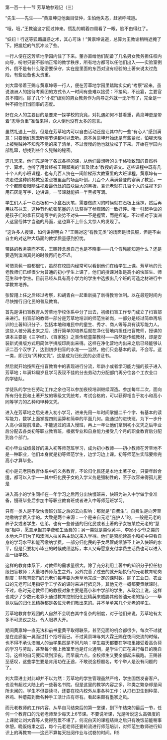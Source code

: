 

第一百一十一节 芳草地参观记（三）

“先生――先生――”黄禀坤见他面目怔仲，生怕他失态，赶紧呼喊道。

“哦，哦，”王教谕这才回过神来。慌乱的朝着四周看了一眼，脸不由得红了。

“妖妇！行这等狐媚蛊惑之术，其心可诛！”黄禀坤说道，总算为王教谕稍稍遮掩了下。把尴尬的气氛冲淡了些。

一行人便在这芳草地学园内住了下来。董亦直给他们配备了几名男女教务担任校内向导，吩咐只要不影响正常的教学秩序，所有地方都可以任他们出入――实验室例外，倒不是有什么秘密要保守，实在是里面的东西对没有经验的土著来说太过危险，有些设备也太贵重。

刘大霖带着王赐与黄禀坤等一行人，便在芳草地学园里踏踏实实的“考察”起来。虽说澳洲人的接待考察团的方式令人一时间有些难以接受：不接风，不设宴，主要官员不陪同。除了几个“小吏”级别的男女教务作为向导之外就一无所有了，完全是一种不把他们当回事的态度。

好在众人的主要目的是要来一探学校的究竟，对礼遇如何不甚看重，黄禀坤更是带着“忍辱负重”准备来得，众人倒也没有太多的怨言。

虽然礼遇上一般，但是在芳草地内可以自由活动还是让其中的一些“有心人”感到满意：只要他们想去听哪节课都可以去听。原本黄禀坤开始还是有些紧张，怕哪天晚上被髡贼神不知鬼不觉的来了清单，不过慢慢的他也就放松了下来。开始在学园内部乱窜，想找到些什么髡贼的秘密。

这几天来，他们先是听了各式各样的课，从他们最想听的关于格物致知的自然科学、算术，也听了用曾经被王赐鄙夷的“普及读本”教授的语文。这些课程中既有几十个人的小班课程，也有几百人挤在一间阶梯形大教室里的大班课程。黄禀坤有一次走进这种阶梯教室差点被里面的场面吓倒，几百个人满满登登的塞满了教室，一个个都瞪着眼睛注视着最低处的四块巨大的黑板，袁元老就在几百个人的注视下边用石灰笔写字，边讲课。一节课就能把一半黑板写满。

学生们人手一块石板和一小盒石灰笔，需要做练习的时候就在石板上涂抹，然后再用抹布抹去，这种节约纸张笔墨的方法获得了参观团的一致好评。唯一引起争议的是孩子们的拿石灰笔写字的姿势不对头――不是握管，而是捏笔。不过相对于澳洲人这里俗体字当道的局面，这也算不上什么太惊人的发现了。

“这许多人授课，如何讲得明白？”王赐对这“有教无类”的场面是很佩服，但是不由自主的对这种大场面的教学质量感到担忧。

带路的教务笑而不答，王赐转念想自己也是不晓事――几个假髡能知道什么？还是要遇到澳洲真髡的时候再问也不迟。

可惜真髡一般都很忙，虽然在校园内经常可以看到他们在给学生上课。芳草地的元老教师们已经很少为普通的初小学生上课了，他们的授课对象是高小的快班生、师范生和中学生。目前已经从具有高小学力的学生中选拔出几个班的可造之材进行中学教育培养。

张智翔上任之后经过考察，和胡青白一起重新搞了新得教育体制。以在最短时间内尽快推行归化民的普及教育。

首先是讲扫盲教育从芳草地学校体系中分了出去，初级扫盲工作专门成立了扫盲部来进行。扫盲部的教师一部分是芳草地培训的师范生轮岗，一部分是经过简单再培训的土著知识分子，包括本地和难民中的童生、秀才、商人等等具有读写能力人。这些人被分离出来之后，进行简单的培养后就在净化营地内担任扫盲教师，授课的课本主要是《三字经》、《百家姓》之类传统童蒙教材――虽然是传统教材，却是安装新式排版方式用简体字排版印刷出来得。这样在净化营地内出来之后已经能够认识二百个汉字了，达到初步扫盲的水准――当然，他们只会基本的读，不会写。这一类，即归为“丙种文凭”。这是成为归化民的必须证书。

然后就开始按照在扫盲教育中的表现进行分流，年龄小或者学习能力强的孩子进入芳草地；年满13周岁且学习表现不佳的分去劳动力分配部门再分往各个工农业口的学徒队。

学徒队的学生在劳动工作之余也可以参加夜校培训继续深造。参加每年二次，面向所有归化民和土著开放的等级文凭统考，考试合格的，可以获得相当于初小和高小同等学力的乙种和甲种文凭。

进入在芳草地之后先进入初小学习，进来先用一年时间掌握二千个字、有基本的读写能力，数学上面掌握四则运算和简单的平面几何。能通过的进快班，为下一步升入高小做提前准备。不能通过的进入慢班，再上一年让他们拿到初小文凭之后毕业后分配去各类初等职业教育班，根据专业和自身能力接受几个月的职业教育后分配到各个部门。

初小毕业成绩最好的进入初等师范班学习，成为初小教师――初小教师在芳草地不是一种职业，他们本身就是初等师范学生，边学习边上课。初等师范生实际要修完高小才算毕业。

初小是元老院教育体系中的义务教育，不论归化民还是本地土著子女，只要年龄合适，都可以入学――其中归化民子女的入学义务是强制性的，至于收容来得孤儿更是

进入高小的学生同样在一年学习之后再分出快慢班来，快班为进入中学做学业准备，慢班毕业后参加中等职业教育班或者进入中等师范班学习。

只有一类人是不受快慢班分班之后的去向影响：那就是“自费生”。自费生是向芳草地缴纳学费入学的。大致是两个来源：一个是来自元老“庇护人”的，一般是元老的养子女或者学生、徒弟，也有一些普通的归化民或者土著的子女被某位元老的“慧眼”相中，愿意承担其学费和生活费的；另一类就是类似黄平、李家小少爷之类的本地大户们为了和澳洲人拉关系主动送来入学得。他们是否能读高小和初中只看自身的学习水平和能否缴纳学费。一部分归化民的子女尽管成绩够不上进入快班的水平，但是只要初小毕业的时候成绩达标，本人父母愿意支付学费生活费也可以进入高一级学校。

这样的教育体系下，对教师的需求量很大。除了充分利用土著中的知识分子担任初级扫盲教师；大量培养师范生之外，另外完善了过去的就开始执行的元老教育轮岗制度：非教育部门的元老们每年要为芳草地完成一定的课时数。除了工业口、农业口的元老可以用指导学工学农的课时来进行抵充外，其他元老一概都要贡献课时。不过，临时元老教师们的教授对象主要是高小和中学部的学生。从政治上说，这样也减少了少数元老寡头通过教育控制归化民精英来威胁其他酱油元老的担心――毕竟以后的归化民精英都是各位元老们教出来的。并不单单某几个元老的学生。

芳草地教育参观团的人自然不会明白其中复杂的制度，对于他们来说，芳草地有太多不可思议之处。令人眼界大开。

期间黄禀坤一直无法和前书童黄平取得联系，甚至见面的机会都很少，每次不过就是在走廊里一晃而过打个招呼而已。不过黄禀坤与刘大霖王赐在夜间交流的时候，也不得不承认澳洲人的治学果然是不同凡响：学生每天都要在学校里接受着高负荷的学习与劳动，甚至每个晚上教室里也是灯火通明，是学生们正在进行每日的晚自习。这样的自习要延续到深夜。而早晨六点，全校师生又要全部起床晨跑。王赐甚至感叹，这些学生要是肯用功在正途，不敢说金榜题名，考个举人是没有问题的了。

刘大霖进士对此却并不以为然：芳草地的学生管理虽然严格，学生固然发奋客户。也没有超过大陆上的一些著名书院。但是这里的教学内容之多，种类之繁杂却是闻所未闻的。学生不但要读书，还要在校内校外从事各种工作：从打扫卫生到种菜、养鸡、种蘑菇到做各种手工活计应有尽有。看起来颇有墨家之风。

而元老教师的工作内容，从早自习结束后的第一堂课，到下午结束的最后一节，任何一个教育口的元老老师至少每天上6节课。不要说听课，光是听说这么高强度的上课就让刘大霖等人觉得劳累不堪了。何况白天的课程结束之后只有晚饭前能稍事休憩。晚饭结束之后，每个元老老师还要轮流进行师范培训，对师范生教师进行知识上的再教育――这还不算每天批阅作业与试卷的时间。RS

